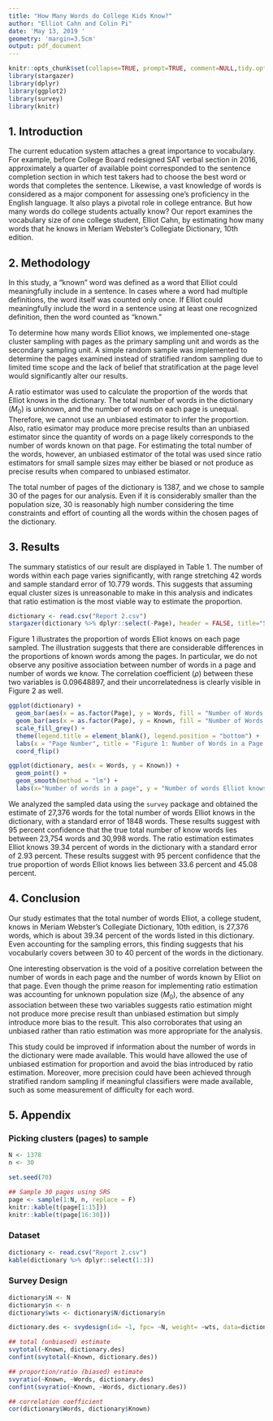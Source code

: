 ```yaml
---
title: "How Many Words do College Kids Know?"
author: "Elliot Cahn and Colin Pi"
date: 'May 13, 2019 '
geometry: 'margin=3.5cm'
output: pdf_document
---
```


```r
knitr::opts_chunk$set(collapse=TRUE, prompt=TRUE, comment=NULL,tidy.opts=list(width.cutoff=60),tidy=TRUE,eval=TRUE, fig.align = "center", out.width = "90%")
library(stargazer)
library(dplyr)
library(ggplot2)
library(survey)
library(knitr)
```

## 1. Introduction

The current education system attaches a great importance to vocabulary. For example, before College Board redesigned SAT verbal section in 2016, approximately a quarter of available point corresponded to the sentence completion section in which test takers had to choose the best word or words that completes the sentence. Likewise, a vast knowledge of words is considered as a major component for assessing one's proficiency in the English language. It also plays a pivotal role in college entrance. But how many words do college students actually know? Our report examines the vocabulary size of one college student, Elliot Cahn, by estimating how many words that he knows in Meriam Webster’s Collegiate Dictionary, 10th edition.

## 2. Methodology

In this study, a "known" word was defined as a word that Elliot could meaningfully include in a sentence. In cases where a word had multiple definitions, the word itself was counted only once. If Elliot could meaningfully include the word in a sentence using at least one recognized definition, then the word counted as "known."

To determine how many words Elliot knows, we implemented one-stage cluster sampling with pages as the primary sampling unit and words as the secondary sampling unit. A simple random sample was implemented to determine the pages examined instead of stratified random sampling due to limited time scope and the lack of belief that stratification at the page level would significantly alter our results.

A ratio estimator was used to calculate the proportion of the words that Elliot knows in the dictionary. The total number of words in the dictionary ($M_0$) is unknown, and the number of words on each page is unequal. Therefore, we cannot use an unbiased estimator to infer the proportion. Also, ratio esimator may produce more precise results than an unbiased estimator since the quantity of words on a page likely corresponds to the number of words known on that page. For estimating the total number of the words, however, an unbiased estimator of the total was used since ratio estimators for small sample sizes may either be biased or not produce as precise results when compared to unbiased estimator. 

The total number of pages of the dictionary is 1387, and we chose to sample 30 of the pages for our analysis. Even if it is considerably smaller than the population size, 30 is reasonably high number considering the time constraints and effort of counting all the words within the chosen pages of the dictionary. 

## 3. Results

The summary statistics of our result are displayed in Table 1. The number of words within each page varies significantly, with range stretching 42 words and sample standard error of 10.779 words. This suggests that assuming equal cluster sizes is unreasonable to make in this analysis and indicates that ratio estimation is the most viable way to estimate the proportion. 

```r
dictionary <- read.csv("Report 2.csv")
stargazer(dictionary %>% dplyr::select(-Page), header = FALSE, title="Summary Statistics")
```

Figure 1 illustrates the proportion of words Elliot knows on each page sampled. The illustration suggests that there are considerable differences in the proportions of known words among the pages. In particular, we do not observe any positive association between number of words in a page and number of words we know. The correlation coefficient ($\rho$) between these two variables is 0.09648897, and their uncorrelatedness is clearly visible in Figure 2 as well.  

```r
ggplot(dictionary) +
  geom_bar(aes(x = as.factor(Page), y = Words, fill = "Number of Words in a Page"), width=.75, stat = "identity") +
  geom_bar(aes(x = as.factor(Page), y = Known, fill = "Number of Words Elliot Knows in a Page"), width=.75, stat = "identity") +
  scale_fill_grey() + 
  theme(legend.title = element_blank(), legend.position = "bottom") +
  labs(x = "Page Number", title = "Figure 1: Number of Words in a Page and Words Elliot Knows") +
  coord_flip() 
```

```r
ggplot(dictionary, aes(x = Words, y = Known)) +
  geom_point() +
  geom_smooth(method = "lm") +
  labs(x="Number of words in a page", y = "Number of words Elliot knows", title = "Figure 2: Number of Words in a Page v. Words Elliot Knows")
```

We analyzed the sampled data using the `survey` package and obtained the estimate of 27,376 words for the total number of words Elliot knows in the dictionary, with a standard error of 1848 words. These results suggest with 95 percent confidence that the true total number of know words lies between 23,754 words and 30,998 words. The ratio estimation estimates Elliot knows 39.34 percent of words in the dictionary with a standard error of 2.93 percent. These results suggest with 95 percent confidence that the true proportion of words Elliot knows lies between 33.6 percent and 45.08 percent.

## 4. Conclusion

Our study estimates that the total number of words Elliot, a college student, knows in Meriam Webster's Collegiate Dictionary, 10th edition, is 27,376 words, which is about 39.34 percent of the words listed in this dictionary. Even accounting for the sampling errors, this finding suggests that his vocabularly covers between 30 to 40 percent of the words in the dictionary.  

One interesting observation is the void of a positive correlation between the number of words in each page and the number of words known by Elliot on that page. Even though the prime reason for implementing ratio estimation was accounting for unknown population size ($M_0$), the absence of any association between these two variables suggests ratio estimation might not produce more precise result than unbiased estimation but simply introduce more bias to the result. This also corroborates that using an unbiased rather than ratio estimation was more appropriate for the analysis. 

This study could be improved if information about the number of words in the dictionary were made available. This would have allowed the use of unbiased estimation for proportion and avoid the bias introduced by ratio estimation. Moreover, more precision could have been achieved through stratified random sampling if meaningful classifiers were made available, such as some measurement of difficulty for each word.

## 5. Appendix

### Picking clusters (pages) to sample

```r
N <- 1378
n <- 30

set.seed(70)

## Sample 30 pages using SRS 
page <- sample(1:N, n, replace = F)
knitr::kable(t(page[1:15]))
knitr::kable(t(page[16:30]))
```

### Dataset

```r
dictionary <- read.csv("Report 2.csv")
kable(dictionary %>% dplyr::select(1:3))
```

### Survey Design

```r
dictionary$N <- N
dictionary$n <- n
dictionary$wts <- dictionary$N/dictionary$n

dictionary.des <- svydesign(id= ~1, fpc= ~N, weight= ~wts, data=dictionary)

## total (unbiased) estimate
svytotal(~Known, dictionary.des)
confint(svytotal(~Known, dictionary.des))

## proportion/ratio (biased) estimate
svyratio(~Known, ~Words, dictionary.des)
confint(svyratio(~Known, ~Words, dictionary.des))

## correlation coefficient
cor(dictionary$Words, dictionary$Known)
```
